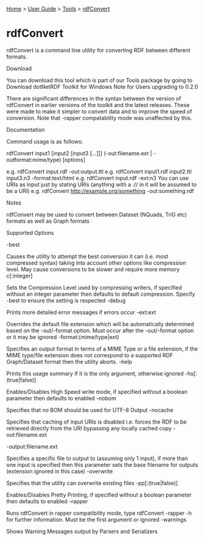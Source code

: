 [[Home]] > [[User Guide]] > [[UserGuide/Tools|Tools]] > [[UserGuide/Tools/rdfConvert|rdfConvert]]

= rdfConvert =

rdfConvert is a command line utility for converting RDF between different formats.

Download

You can download this tool which is part of our Tools package by going to Download dotNetRDF Toolkit for Windows
Note for Users upgrading to 0.2.0

There are significant differences in the syntax between the version of rdfConvert in earlier versions of the toolkit and the latest releases. These were made to make it simpler to convert data and to improve the speed of conversion. Note that -rapper compatability mode was unaffected by this.

Documentation

Command usage is as follows:

rdfConvert input1 [input2 [input3 [...]]] (-out:filename.ext | -outformat:mime/type) [options]

e.g. rdfConvert input.rdf -out:output.ttl
e.g. rdfConvert input1.rdf input2.ttl input3.n3 -format:text/html
e.g. rdfConvert input.rdf -ext:n3
You can use URIs as input just by stating URIs (anything with a :// in it will be assumed to be a URI) e.g. rdfConvert http://example.org/something -out:something.rdf

Notes

rdfConvert may be used to convert between Dataset (NQuads, TriG etc) formats as well as Graph formats

Supported Options

-best

Causes the utility to attempt the best conversion it can (i.e. most compressed syntax) taking into account other options like compression level. May cause conversions to be slower and require more memory
c[:integer]

Sets the Compression Level used by compressing writers, if specified without an integer parameter then defaults to default compression. Specify -best to ensure the setting is respected
-debug

Prints more detailed error messages if errors occur
-ext:ext

Overrides the default file extension which will be automatically determined based on the -out/-format option. Must occur after the -out/-format option or it may be ignored
-format:(mime/type|ext)

Specifies an output format in terms of a MIME Type or a file extension, if the MIME type/file extension does not correspond to a supported RDF Graph/Dataset format then the utility aborts.
-help

Prints this usage summary if it is the only argument, otherwise ignored
-hs[:(true|false)]

Enables/Disables High Speed write mode, if specified without a boolean parameter then defaults to enabled
-nobom

Specifies that no BOM should be used for UTF-8 Output
-nocache

Specifies that caching of input URIs is disabled i.e. forces the RDF to be retrieved directly from the URI bypassing any locally cached copy
-out:filename.ext

-output:filename.ext

Specifies a specific file to output to (assuming only 1 input), if more than one input is specified then this parameter sets the base filename for outputs (extension ignored in this case)
-overwrite

Specifies that the utility can overwrite existing files
-pp[:(true|false)]

Enables/Disables Pretty Printing, if specified without a boolean parameter then defaults to enabled
-rapper

Runs rdfConvert in rapper compatibility mode, type rdfConvert -rapper -h for further information. Must be the first argument or ignored
-warnings

Shows Warning Messages output by Parsers and Serializers